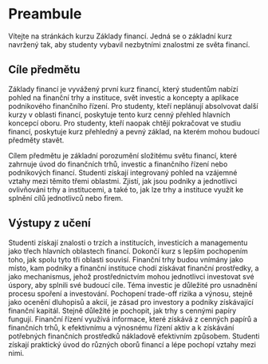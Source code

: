 # Preambule {.unnumbered}

Vítejte na stránkách kurzu Základy financí. Jedná se o základní kurz navržený tak, aby
studenty vybavil nezbytními znalostmi ze světa financí.

## Cíle předmětu

Základy financí je vyvážený první kurz financí, který studentům nabízí pohled na
finanční trhy a instituce, svět investic a koncepty a aplikace podnikového finančního
řízení. Pro studenty, kteří neplánují absolvovat další kurzy v oblasti financí,
poskytuje tento kurz cenný přehled hlavních koncepcí oboru. Pro studenty, kteří naopak
chtějí pokračovat ve studiu financí, poskytuje kurz přehledný a pevný základ, na kterém
mohou budoucí předměty stavět.

Cílem předmětu je základní porozumění složitému světu financí, které zahrnuje úvod do
finančních trhů, investic a finančního řízení nebo podnikových financí. Studenti získají
integrovaný pohled na vzájemné vztahy mezi těmito třemi oblastmi. Zjistí, jak jsou
podniky a jednotlivci ovlivňováni trhy a institucemi, a také to, jak lze trhy a
instituce využít ke splnění cílů jednotlivců nebo firem.

## Výstupy z učení

Studenti získají znalosti o trzích a institucích, investicích a managementu jako třech
hlavních oblastech financí. Dokončí kurz s lepším pochopením toho, jak spolu tyto tři
oblasti souvisí. Finanční trhy budou vnímány jako místo, kam podniky a finanční
instituce chodí získávat finanční prostředky, a jako mechanismus, jehož prostřednictvím
mohou jednotlivci investovat své úspory, aby splnili své budoucí cíle. Téma investic je
důležité pro usnadnění procesu spoření a investování. Pochopení trade-off rizika a
výnosu, stejně jako ocenění dluhopisů a akcií, je zásad pro investory a podniky
získávající finanční kapitál. Stejně důležité je pochopit, jak trhy s cennými papíry
fungují. Finanční řízení využívá informace, které získává z cenných papírů a finančních
trhů, k efektivnímu a výnosnému řízení aktiv a k získávání potřebných finančních
prostředků nákladově efektivním způsobem. Studenti získají praktický úvod do různých
oborů financí a lépe pochopí vztahy mezi nimi.